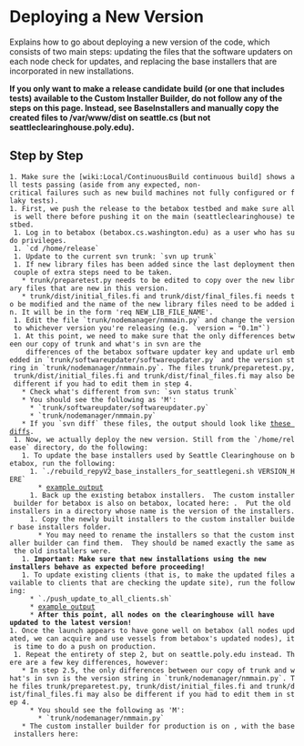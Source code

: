 = Deploying a New Version =
Explains how to go about deploying a new version of the code, which consists of two main steps: updating the files that the software updaters on each node check for updates, and replacing the base installers that are incorporated in new installations.

'''If you only want to make a release candidate build (or one that includes tests) available to the Custom Installer Builder, do not follow any of the steps on this page. Instead, see BaseInstallers and manually copy the created files to /var/www/dist on seattle.cs (but not seattleclearinghouse.poly.edu).'''

== Step by Step ==
 1. Make sure the [wiki:Local/ContinuousBuild continuous build] shows all tests passing (aside from any expected, non-critical failures such as new build machines not fully configured or flaky tests).
 1. First, we push the release to the betabox testbed and make sure all is well there before pushing it on the main (seattleclearinghouse) testbed.
  1. Log in to betabox (betabox.cs.washington.edu) as a user who has sudo privileges.
  1. `cd /home/release`
  1. Update to the current svn trunk: `svn up trunk`
  1. If new library files has been added since the last deployment then couple of extra steps need to be taken. 
    * trunk/preparetest.py needs to be edited to copy over the new library files that are new in this version.
    * trunk/dist/initial_files.fi and trunk/dist/final_files.fi needs to be modified and the name of the new library files need to be added in. It will be in the form 'req NEW_LIB_FILE_NAME'.
  1. Edit the file `trunk/nodemanager/nmmain.py` and change the version to whichever version you're releasing (e.g. `version = "0.1m"`)
  1. At this point, we need to make sure that the only differences between our copy of trunk and what's in svn are the
     differences of the betabox software updater key and update url embedded in `trunk/softwareupdater/softwareupdater.py` and the version string in `trunk/nodemanager/nmmain.py`. The files trunk/preparetest.py, trunk/dist/initial_files.fi and trunk/dist/final_files.fi may also be different if you had to edit them in step 4.
    * Check what's different from svn: `svn status trunk`
    * You should see the following as 'M':
      * `trunk/softwareupdater/softwareupdater.py`
      * `trunk/nodemanager/nmmain.py`
    * If you `svn diff` these files, the output should look like [attachment:blackbox-version-push-svn-diff.txt these diffs].
  1. Now, we actually deploy the new version. Still from the `/home/release` directory, do the following:
    1. To update the base installers used by Seattle Clearinghouse on betabox, run the following:
      1. `./rebuild_repyV2_base_installers_for_seattlegeni.sh VERSION_HERE`
        * [attachment:blackbox-rebuild-base-installers-output.txt example output]
      1. Back up the existing betabox installers.  The custom installer builder for betabox is also on betabox, located here: {{{/home/custominstallerbuilder/live/custominstallerbuilder/html/static/installers/base}}}.  Put the old installers in a directory whose name is the version of the installers.
      1. Copy the newly built installers to the custom installer builder base installers folder.
        * You may need to rename the installers so that the custom installer builder can find them.  They should be named exactly the same as the old installers were.
    1. '''Important: Make sure that new installations using the new installers behave as expected before proceeding! '''
    1. To update existing clients (that is, to make the updated files available to clients that are checking the update site), run the following: 
      * `./push_update_to_all_clients.sh`
      * [attachment:blackbox-push-update-output.txt example output]
      * '''After this point, all nodes on the clearinghouse will have updated to the latest version! '''
 1. Once the launch appears to have gone well on betabox (all nodes updated, we can acquire and use vessels from betabox's updated nodes), it is time to do a push on production.
  1. Repeat the entirety of step 2, but on seattle.poly.edu instead. There are a few key differences, however:
    * In step 2.5, the only differences between our copy of trunk and what's in svn is the version string in `trunk/nodemanager/nmmain.py`. The files trunk/preparetest.py, trunk/dist/initial_files.fi and trunk/dist/final_files.fi may also be different if you had to edit them in step 4.
      * You should see the following as 'M':
        * `trunk/nodemanager/nmmain.py`
    * The custom installer builder for production is on {{{custombuilder.poly.edu}}}, with the base installers here: {{{/home/custominstallerbuilder/live/custominstallerbuilder/html/static/installers/base}}}